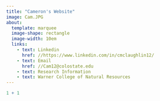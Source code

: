 ```yaml
---
title: "Cameron's Website"
image: Cam.JPG
about:
  template: marquee
  image-shape: rectangle
  image-width: 10em
  links:
    - text: Linkedin
      href: //https://www.linkedin.com/in/cmclaughlin12/
    - text: Email
      href: //Cam12@colostate.edu
    - text: Research Information
    - text: Warner College of Natural Resources
---
```


```r
1 + 1
```
